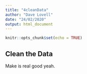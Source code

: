 ```yaml
---
title: "4cleanData"
author: "Dave Lovell"
date: "24/02/2020"
output: html_document
---
```


```r
knitr::opts_chunk$set(echo = TRUE)
```

## Clean the Data

Make is real good yeah.


